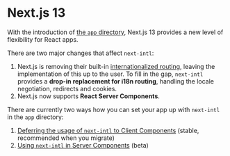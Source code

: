 # Next.js 13

With the introduction of [the `app` directory](https://beta.nextjs.org/docs/routing/fundamentals), Next.js 13 provides a new level of flexibility for React apps.

There are two major changes that affect `next-intl`:

1. Next.js is removing their built-in [internationalized routing](https://nextjs.org/docs/advanced-features/i18n-routing), leaving the implementation of this up to the user. To fill in the gap, `next-intl` provides a **drop-in replacement for i18n routing**, handling the locale negotiation, redirects and cookies.
2. Next.js now supports **React Server Components**.

There are currently two ways how you can set your app up with `next-intl` in the `app` directory:

1. [Deferring the usage of `next-intl` to Client Components](/docs/next-13/client-components) (stable, recommended when you migrate)
2. [Using `next-intl` in Server Components](/docs/next-13/server-components) (beta)
